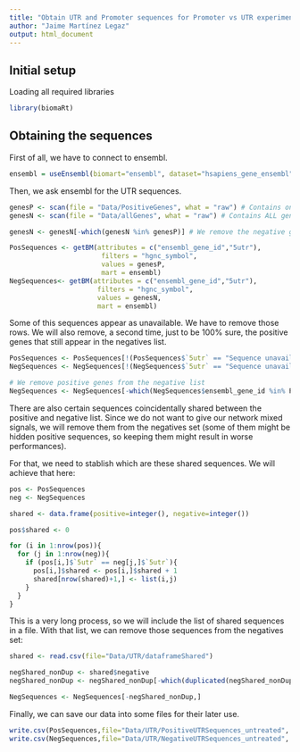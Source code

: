 ```yaml
---
title: "Obtain UTR and Promoter sequences for Promoter vs UTR experiment"
author: "Jaime Martínez Legaz"
output: html_document
---
```


## Initial setup

Loading all required libraries

```r
library(biomaRt)
```

## Obtaining the sequences

First of all, we have to connect to ensembl.

```r
ensembl = useEnsembl(biomart="ensembl", dataset="hsapiens_gene_ensembl", GRCh=37)
```

Then, we ask ensembl for the UTR sequences.

```r
genesP <- scan(file = "Data/PositiveGenes", what = "raw") # Contains only the positive genes
genesN <- scan(file = "Data/allGenes", what = "raw") # Contains ALL genes that synthetize protein 

genesN <- genesN[-which(genesN %in% genesP)] # We remove the negative genes present in the positive list

PosSequences <- getBM(attributes = c("ensembl_gene_id","5utr"),
                       filters = "hgnc_symbol",
                       values = genesP,
                       mart = ensembl)
NegSequences<- getBM(attributes = c("ensembl_gene_id","5utr"),
                      filters = "hgnc_symbol",
                      values = genesN,
                      mart = ensembl)
```

Some of this sequences appear as unavailable. We have to remove those rows. We will also remove, a second time, just to be 100% sure, the positive genes that still appear in the negatives list.

```r
PosSequences <- PosSequences[!(PosSequences$`5utr` == "Sequence unavailable"),]
NegSequences <- NegSequences[!(NegSequences$`5utr` == "Sequence unavailable"),] 

# We remove positive genes from the negative list
NegSequences <- NegSequences[-which(NegSequences$ensembl_gene_id %in% PosSequences$ensembl_gene_id),]
```

There are also certain sequences coincidentally shared between the positive and negative list. Since we do not want to give our network mixed signals, we will remove them from the negatives set (some of them might be hidden positive sequences, so keeping them might result in worse performances).

For that, we need to stablish which are these shared sequences. We will achieve that here:

```r
pos <- PosSequences
neg <- NegSequences

shared <- data.frame(positive=integer(), negative=integer())
```
```r
pos$shared <- 0

for (i in 1:nrow(pos)){
  for (j in 1:nrow(neg)){
    if (pos[i,]$`5utr` == neg[j,]$`5utr`){
      pos[i,]$shared <- pos[i,]$shared + 1
      shared[nrow(shared)+1,] <- list(i,j)
    }
  }
}
```

This is a very long process, so we will include the list of shared sequences in a file. With that list, we can remove those sequences from the negatives set:

```r
shared <- read.csv(file="Data/UTR/dataframeShared")

negShared_nonDup <- shared$negative
negShared_nonDup <- negShared_nonDup[-which(duplicated(negShared_nonDup))] # Since the same row may appear more than once

NegSequences <- NegSequences[-negShared_nonDup,]
```

Finally, we can save our data into some files for their later use.

```r
write.csv(PosSequences,file="Data/UTR/PositiveUTRSequences_untreated", row.names = FALSE, quote = FALSE)
write.csv(NegSequences,file="Data/UTR/NegativeUTRSequences_untreated", row.names = FALSE, quote = FALSE)
```

